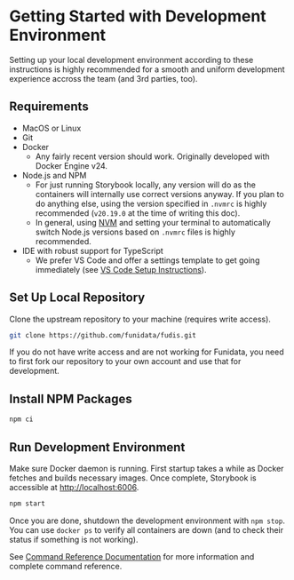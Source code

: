 
<Meta title="Documentation/Development/Getting Started" />

# Getting Started with Development Environment

Setting up your local development environment according to these instructions is highly recommended for a smooth and uniform development experience accross the team (and 3rd parties, too).

## Requirements

- MacOS or Linux
- Git
- Docker
  - Any fairly recent version should work. Originally developed with Docker Engine v24.
- Node.js and NPM
  - For just running Storybook locally, any version will do as the containers will internally use correct versions anyway. If you plan to do anything else, using the version specified in `.nvmrc` is highly recommended (`v20.19.0` at the time of writing this doc).
  - In general, using [NVM](https://github.com/nvm-sh/nvm) and setting your terminal to automatically switch Node.js versions based on `.nvmrc` files is highly recommended.
- IDE with robust support for TypeScript
  - We prefer VS Code and offer a settings template to get going immediately (see [VS Code Setup Instructions](/docs/documentation-development-tooling-setup-vs-code--documentation)).

## Set Up Local Repository

Clone the upstream repository to your machine (requires write access).

```bash
git clone https://github.com/funidata/fudis.git
```

If you do not have write access and are not working for Funidata, you need to first fork our repository to your own account and use that for development.

## Install NPM Packages

```bash
npm ci
```

## Run Development Environment

Make sure Docker daemon is running. First startup takes a while as Docker fetches and builds necessary images. Once complete, Storybook is accessible at [http://localhost:6006](http://localhost:6006).

```bash
npm start
```

Once you are done, shutdown the development environment with `npm stop`. You can use `docker ps` to verify all containers are down (and to check their status if something is not working).

See [Command Reference Documentation](/docs/documentation-development-tooling-command-reference--documentation) for more information and complete command reference.
